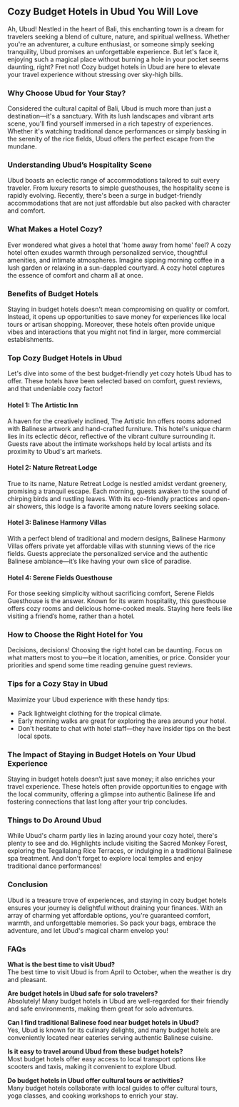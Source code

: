 ## Cozy Budget Hotels in Ubud You Will Love

Ah, Ubud! Nestled in the heart of Bali, this enchanting town is a dream for travelers seeking a blend of culture, nature, and spiritual wellness. Whether you're an adventurer, a culture enthusiast, or someone simply seeking tranquility, Ubud promises an unforgettable experience. But let's face it, enjoying such a magical place without burning a hole in your pocket seems daunting, right? Fret not! Cozy budget hotels in Ubud are here to elevate your travel experience without stressing over sky-high bills.

### Why Choose Ubud for Your Stay?

Considered the cultural capital of Bali, Ubud is much more than just a destination—it's a sanctuary. With its lush landscapes and vibrant arts scene, you'll find yourself immersed in a rich tapestry of experiences. Whether it's watching traditional dance performances or simply basking in the serenity of the rice fields, Ubud offers the perfect escape from the mundane.

### Understanding Ubud’s Hospitality Scene

Ubud boasts an eclectic range of accommodations tailored to suit every traveler. From luxury resorts to simple guesthouses, the hospitality scene is rapidly evolving. Recently, there's been a surge in budget-friendly accommodations that are not just affordable but also packed with character and comfort.

### What Makes a Hotel Cozy?

Ever wondered what gives a hotel that 'home away from home' feel? A cozy hotel often exudes warmth through personalized service, thoughtful amenities, and intimate atmospheres. Imagine sipping morning coffee in a lush garden or relaxing in a sun-dappled courtyard. A cozy hotel captures the essence of comfort and charm all at once.

### Benefits of Budget Hotels

Staying in budget hotels doesn't mean compromising on quality or comfort. Instead, it opens up opportunities to save money for experiences like local tours or artisan shopping. Moreover, these hotels often provide unique vibes and interactions that you might not find in larger, more commercial establishments.

### Top Cozy Budget Hotels in Ubud

Let's dive into some of the best budget-friendly yet cozy hotels Ubud has to offer. These hotels have been selected based on comfort, guest reviews, and that undeniable cozy factor!

#### Hotel 1: The Artistic Inn

A haven for the creatively inclined, The Artistic Inn offers rooms adorned with Balinese artwork and hand-crafted furniture. This hotel's unique charm lies in its eclectic décor, reflective of the vibrant culture surrounding it. Guests rave about the intimate workshops held by local artists and its proximity to Ubud's art markets.

#### Hotel 2: Nature Retreat Lodge

True to its name, Nature Retreat Lodge is nestled amidst verdant greenery, promising a tranquil escape. Each morning, guests awaken to the sound of chirping birds and rustling leaves. With its eco-friendly practices and open-air showers, this lodge is a favorite among nature lovers seeking solace.

#### Hotel 3: Balinese Harmony Villas

With a perfect blend of traditional and modern designs, Balinese Harmony Villas offers private yet affordable villas with stunning views of the rice fields. Guests appreciate the personalized service and the authentic Balinese ambiance—it’s like having your own slice of paradise.

#### Hotel 4: Serene Fields Guesthouse

For those seeking simplicity without sacrificing comfort, Serene Fields Guesthouse is the answer. Known for its warm hospitality, this guesthouse offers cozy rooms and delicious home-cooked meals. Staying here feels like visiting a friend’s home, rather than a hotel.

### How to Choose the Right Hotel for You

Decisions, decisions! Choosing the right hotel can be daunting. Focus on what matters most to you—be it location, amenities, or price. Consider your priorities and spend some time reading genuine guest reviews. 

### Tips for a Cozy Stay in Ubud

Maximize your Ubud experience with these handy tips:
- Pack lightweight clothing for the tropical climate.
- Early morning walks are great for exploring the area around your hotel.
- Don't hesitate to chat with hotel staff—they have insider tips on the best local spots.

### The Impact of Staying in Budget Hotels on Your Ubud Experience

Staying in budget hotels doesn’t just save money; it also enriches your travel experience. These hotels often provide opportunities to engage with the local community, offering a glimpse into authentic Balinese life and fostering connections that last long after your trip concludes.

### Things to Do Around Ubud

While Ubud's charm partly lies in lazing around your cozy hotel, there's plenty to see and do. Highlights include visiting the Sacred Monkey Forest, exploring the Tegallalang Rice Terraces, or indulging in a traditional Balinese spa treatment. And don't forget to explore local temples and enjoy traditional dance performances!

### Conclusion

Ubud is a treasure trove of experiences, and staying in cozy budget hotels ensures your journey is delightful without draining your finances. With an array of charming yet affordable options, you're guaranteed comfort, warmth, and unforgettable memories. So pack your bags, embrace the adventure, and let Ubud's magical charm envelop you!

### FAQs

**What is the best time to visit Ubud?**  
The best time to visit Ubud is from April to October, when the weather is dry and pleasant.

**Are budget hotels in Ubud safe for solo travelers?**  
Absolutely! Many budget hotels in Ubud are well-regarded for their friendly and safe environments, making them great for solo adventures.

**Can I find traditional Balinese food near budget hotels in Ubud?**  
Yes, Ubud is known for its culinary delights, and many budget hotels are conveniently located near eateries serving authentic Balinese cuisine.

**Is it easy to travel around Ubud from these budget hotels?**  
Most budget hotels offer easy access to local transport options like scooters and taxis, making it convenient to explore Ubud.

**Do budget hotels in Ubud offer cultural tours or activities?**  
Many budget hotels collaborate with local guides to offer cultural tours, yoga classes, and cooking workshops to enrich your stay.